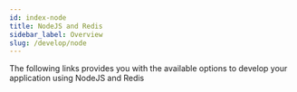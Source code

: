 ```yaml
---
id: index-node
title: NodeJS and Redis 
sidebar_label: Overview
slug: /develop/node
---
```





The following links provides you with the available options to develop your application using NodeJS and Redis

<div class="row">

 <div class="col">
     <RedisCard
        title="Getting Started"
        description="Node.js and Redis"
        page="/develop/node/gettingstarted"
        />
</div>

  <div class="col">
     <RedisCard
        title="Node.js Crash Course"
        description="Node.js Crash Course"
        page="/develop/node/node-crash-course"
        />
  </div>
</div>



